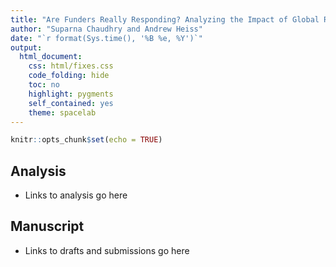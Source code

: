 ```yaml
---
title: "Are Funders Really Responding? Analyzing the Impact of Global Restrictions on NGOs"
author: "Suparna Chaudhry and Andrew Heiss"
date: "`r format(Sys.time(), '%B %e, %Y')`"
output: 
  html_document: 
    css: html/fixes.css
    code_folding: hide
    toc: no
    highlight: pygments
    self_contained: yes
    theme: spacelab
---
```


```r
knitr::opts_chunk$set(echo = TRUE)
```

## Analysis

- Links to analysis go here

## Manuscript

- Links to drafts and submissions go here
